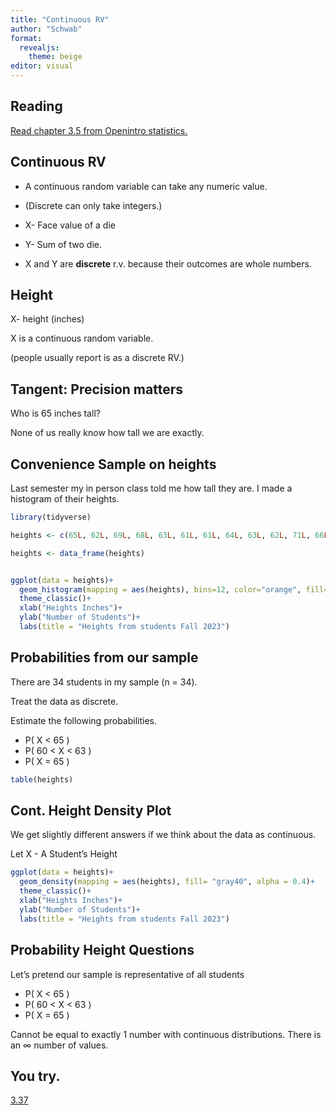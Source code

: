 ```yaml
---
title: "Continuous RV"
author: "Schwab"
format: 
  revealjs:
    theme: beige
editor: visual
---
```


## Reading

[Read chapter 3.5 from Openintro statistics.](/2019.openintro.statistics.pdf)

## Continuous RV

::: incremental
-   A continuous random variable can take any numeric value.

-   (Discrete can only take integers.)

-   X- Face value of a die

-   Y- Sum of two die.

-   X and Y are **discrete** r.v. because their outcomes are whole numbers.
:::

## Height

X- height (inches)

X is a continuous random variable.

(people usually report is as a discrete RV.)

## Tangent: Precision matters

Who is 65 inches tall?

None of us really know how tall we are exactly.

## Convenience Sample on heights

Last semester my in person class told me how tall they are. I made a histogram of their heights.

```r
library(tidyverse)

heights <- c(65L, 62L, 69L, 68L, 63L, 61L, 61L, 64L, 63L, 62L, 71L, 66L, 63L, 68L, 67L, 70L, 65L, 61L, 64L, 69L, 67L, 67L, 70L, 64L, 61L, 64L, 64L, 69L, 69L, 59L, 63L, 66L, 64L, 62L)

heights <- data_frame(heights)


ggplot(data = heights)+
  geom_histogram(mapping = aes(heights), bins=12, color="orange", fill= "gray40")+
  theme_classic()+
  xlab("Heights Inches")+
  ylab("Number of Students")+
  labs(title = "Heights from students Fall 2023")
```

## Probabilities from our sample

There are 34 students in my sample (n = 34).

Treat the data as discrete.

::: incremental
Estimate the following probabilities.

-   P( X \< 65 )
-   P( 60 \< X \< 63 )
-   P( X = 65 )
:::

```r
table(heights)
```

## Cont. Height Density Plot

We get slightly different answers if we think about the data as continuous.

Let X - A Student's Height

```r

ggplot(data = heights)+
  geom_density(mapping = aes(heights), fill= "gray40", alpha = 0.4)+
  theme_classic()+
  xlab("Heights Inches")+
  ylab("Number of Students")+
  labs(title = "Heights from students Fall 2023")

```

## Probability Height Questions

Let's pretend our sample is representative of all students

::: incremental
-   P( X \< 65 )
-   P( 60 \< X \< 63 )
-   P( X = 65 )

Cannot be equal to exactly 1 number with continuous distributions. There is an $\infty$ number of values.
:::

## You try.

[3.37](https://www.biostat.jhsph.edu/~iruczins/teaching/books/2019.openintro.statistics.pdf#chapter.3)
